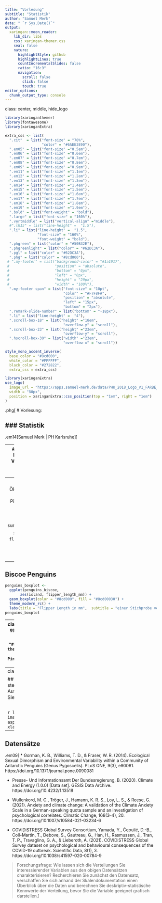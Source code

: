 ```yaml
---
title: "Vorlesung"
subtitle: "Statistik"
author: "Samuel Merk"
date: " `r Sys.Date()`"
output:
  xaringan::moon_reader:
    lib_dir: libs
    css: xaringan-themer.css
    seal: false
    nature:
      highlightStyle: github
      highlightLines: true
      countIncrementalSlides: false
      ratio: "16:9"
      navigation:
        scroll: false
        click: false
        touch: true
editor_options: 
  chunk_output_type: console
---
```

class: center,  middle, hide_logo


<head>
<script src="https://kit.fontawesome.com/994a28441d.js" crossorigin="anonymous"></script>
</head>

<!--<div class="my-footer"><span>Folien CC-BY verfügbar unter https://atelier-phka-merk-2020.netlify.app</span></div> 


<style>
.remark-slide-number {
  font-size: 10pt;
  margin-bottom: -11.6px;
  margin-right: 10px;
  color: red; /* white */
  opacity: 0; /* default: 0.5 */
}
</style>
--> 

```r
library(xaringanthemer)
library(fontawesome)
library(xaringanExtra)

extra_css <- list(
  ".cit"  = list("font-size" = "70%",
                 "color" = "#6AEE3E90"),
  ".em05" = list("font-size" ="0.5em"),
  ".em06" = list("font-size" ="0.6em"),
  ".em07" = list("font-size" ="0.7em"),
  ".em08" = list("font-size" ="0.8em"),
  ".em09" = list("font-size" ="0.9em"),
  ".em11" = list("font-size" ="1.1em"),
  ".em12" = list("font-size" ="1.2em"),
  ".em13" = list("font-size" ="1.3em"),
  ".em14" = list("font-size" ="1.4em"),
  ".em15" = list("font-size" ="1.5em"),
  ".em16" = list("font-size" ="1.6em"),
  ".em17" = list("font-size" ="1.7em"),
  ".em18" = list("font-size" ="1.8em"),
  ".em19" = list("font-size" ="1.9em"),
  ".bold" = list("font-weight" = "bold"),
  ".large" = list("font-size" = "160%"),
  ".vertmiddle" = list("vertical-align" ="middle"),
  #".lh15" = list("line-height" =  "1.5"),
  ".li" = list("line-height" =  "1.5",
               "font-size" = "160%",
               "font-weight" = "bold"),
  ".phgreen" = list("color" = "#50B32E"),
  ".phgreenlight" = list("color" = "#62DC3A"),
  ".pgl" = list("color" = "#62DC3A"),
  ".phg" = list("color" = "#8cd000"),
 # ".my-footer" = list("background-color" = "#1a1917",
 #                     "position" = "absolute",
 #                     "bottom" = "0px",
 #                     "left" = "0px",
 #                     "height" = "20px",
 #                     "width" = "100%"),
  ".my-footer span" = list("font-size" = "10pt", 
                           "color" = "#F7F8FA",
                           "position" = "absolute",
                           "left" = "15px",
                           "bottom" = "2px"),
  ".remark-slide-number" = list("bottom" = "-18px"),
  ".li" = list("line-height" =  "4"),
  ".scroll-box-18" = list("height" ="18em",
                           "overflow-y" = "scroll"),
  ".scroll-box-23" = list("height" ="23em",
                           "overflow-y" = "scroll"),
  ".hscroll-box-30" = list("width" ="23em",
                           "overflow-x" = "scroll"))

style_mono_accent_inverse(
  base_color = "#8cd000",
  white_color = "#FFFFFF",
  black_color = "#272822",
  extra_css = extra_css)

library(xaringanExtra)
use_logo(
  image_url = "https://apps.samuel-merk.de/data/PHK_2018_Logo_V1_FARBE_NUR_PH.svg",
  width = "80px",
  position = xaringanExtra::css_position(top = "1em", right = "1em")
)
```


.phg[
# Vorlesung:

<i class="fas fa-microscope fa-7x"></i>

### Statistik
---  
.em14[Samuel Merk | PH Karlsruhe]]  



---
## Was habe ich heute vor?
* Aktivierung Ihres Vorwissens
* FAQ zu Aufgaben und Videos
* Software-Einführung
    * JASP
    * R
* Untersuchung empirischer Häufigkeitsverteilungen mit R/JASP


---
## Palmerpenguins
```r
library(tidyverse)
library(palmerpenguins)
library(hrbrthemes)
library(patchwork)
library(ggforce)
penguins_biscoe <- 
  penguins %>%
  filter(island == "Biscoe")
```

Ökolog\*innen untersuchen auf Biscoe Island (Antarktis) `r nrow(penguins_biscoe)` Pinguine. Sie bermessen deren Flügellängen und erhalten die folgenden Lage- und Dispersionsmaße:

```r
summary(penguins_biscoe$flipper_length_mm)
```

> Wie kann man die Verteilung der Variable `flipper_length_mm` charakterisieren? (Nutzen Sie dazu die neu gelernten Begriffe der deskriptiven Statistik [zentrale Tendenz, Dispersion, Schiefe ...])

---
## Biscoe Penguins
```r
penguins_boxplot <- 
  ggplot(penguins_biscoe,
       aes(island, flipper_length_mm)) +
  geom_boxplot(color = "#8cd000", fill = "#8cd00030") + 
  theme_modern_rc() + 
  labs(title = "Flipper Length in mm",  subtitle = "einer Stichprobe von Pinguinen auf Biscoe Island")
penguins_boxplot
```

---
class: hide_logo
```r
penguins_box_and_jitterplot <- 
  ggplot(penguins%>% filter(island == "Biscoe"),
       aes(island, flipper_length_mm)) +
  geom_boxplot(color = "#8cd000", fill = "#8cd00030") + 
  geom_sina(color = "#8cd00045") +
  theme_modern_rc() + 
  labs(title = "Flipper Length in mm",  subtitle = "einer Stichprobe von Pinguinen auf Biscoe Island")
penguins_boxplot + penguins_box_and_jitterplot
```


---
class: hide_logo

## Ihre Fragen zu Video und Aufgaben
> Bitte stellen Sie Ihre Fragen zum Video und den Aufgaben unter https://bit.ly/merk015 und voten Sie die Fragen Ihrer Kommiliton\*innen.

&nbsp;

```r
library(qrencoder)
par(mar=c(0,0,0,0))
image(qrencode_raster("https://bit.ly/merk015"), 
      asp=1, col=c("#000000", "#62DC3A"), axes=FALSE, 
      xlab="", ylab="", bg = 'transparent')
```



---
## Datensätze
.em09[
* Gorman, K. B., Williams, T. D., & Fraser, W. R. (2014). Ecological Sexual Dimorphism and Environmental Variability within a Community of Antarctic Penguins (Genus Pygoscelis). PLoS ONE, 9(3), e90081. https://doi.org/10.1371/journal.pone.0090081

* Presse- Und Informationsamt Der Bundesregierung, B. (2020). Climate and Energy (1.0.0) [Data set]. GESIS Data Archive. https://doi.org/10.4232/1.13518

* Wullenkord, M. C., Tröger, J., Hamann, K. R. S., Loy, L. S., & Reese, G. (2021). Anxiety and climate change: A validation of the Climate Anxiety Scale in a German-speaking quota sample and an investigation of psychological correlates. Climatic Change, 168(3–4), 20. https://doi.org/10.1007/s10584-021-03234-6

* COVIDiSTRESS Global Survey Consortium, Yamada, Y., Ćepulić, D.-B., Coll-Martín, T., Debove, S., Gautreau, G., Han, H., Rasmussen, J., Tran, T. P., Travaglino, G. A., & Lieberoth, A. (2021). COVIDiSTRESS Global Survey dataset on psychological and behavioural consequences of the COVID-19 outbreak. Scientific Data, 8(1), 3. https://doi.org/10.1038/s41597-020-00784-9

> Forschungsfrage: Wie lassen sich die Verteilungen Sie interessierender Variablen aus den obigen Datensätzen charakterisieren? Recherchieren Sie zunächst den Datensatz, verschaffen Sie sich anhand der Skalendokumentation einen Überblick über die Daten und berechnen Sie deskriptiv-statistische Kennwerte der Verteilung, bevor Sie die Variable geeignet grafisch darstellen.]



